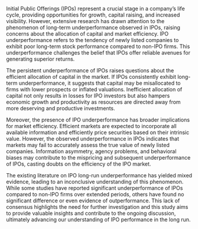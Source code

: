 
Initial Public Offerings (IPOs) represent a crucial stage in a company's life cycle, providing opportunities for growth, capital raising, and increased visibility. However, extensive research has drawn attention to the phenomenon of long-term underperformance observed in IPOs, raising concerns about the allocation of capital and market efficiency. IPO underperformance refers to the tendency of newly listed companies to exhibit poor long-term stock performance compared to non-IPO firms. This underperformance challenges the belief that IPOs offer reliable avenues for generating superior returns.

The persistent underperformance of IPOs raises questions about the efficient allocation of capital in the market. If IPOs consistently exhibit long-term underperformance, it suggests that capital may be misallocated to firms with lower prospects or inflated valuations. Inefficient allocation of capital not only results in losses for IPO investors but also hampers economic growth and productivity as resources are directed away from more deserving and productive investments.

Moreover, the presence of IPO underperformance has broader implications for market efficiency. Efficient markets are expected to incorporate all available information and efficiently price securities based on their intrinsic value. However, the observed underperformance in IPOs indicates that markets may fail to accurately assess the true value of newly listed companies. Information asymmetry, agency problems, and behavioral biases may contribute to the mispricing and subsequent underperformance of IPOs, casting doubts on the efficiency of the IPO market.

The existing literature on IPO long-run underperformance has yielded mixed evidence, leading to an inconclusive understanding of this phenomenon. While some studies have reported significant underperformance of IPOs compared to non-IPO firms over extended periods, others have found no significant difference or even evidence of outperformance. This lack of consensus highlights the need for further investigation and this study aims to provide valuable insights and contribute to the ongoing discussion, ultimately advancing our understanding of IPO performance in the long run.

